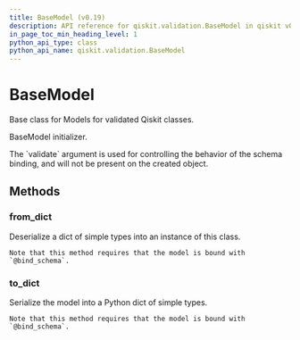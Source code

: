 ```yaml
---
title: BaseModel (v0.19)
description: API reference for qiskit.validation.BaseModel in qiskit v0.19
in_page_toc_min_heading_level: 1
python_api_type: class
python_api_name: qiskit.validation.BaseModel
---
```


# BaseModel

<Class id="qiskit.validation.BaseModel" isDedicatedPage={true} github="https://github.com/qiskit/qiskit/tree/stable/0.14/qiskit/validation/base.py" signature="BaseModel(validate=True, **kwargs)" modifiers="class">
  Base class for Models for validated Qiskit classes.

  BaseModel initializer.

  <Admonition title="Note" type="note">
    The `validate` argument is used for controlling the behavior of the schema binding, and will not be present on the created object.
  </Admonition>

  ## Methods

  <span id="basemodel-from-dict" />

  ### from\_dict

  <Function id="qiskit.validation.BaseModel.from_dict" signature="BaseModel.from_dict(dict_)" modifiers="classmethod">
    Deserialize a dict of simple types into an instance of this class.

    Note that this method requires that the model is bound with `@bind_schema`.
  </Function>

  <span id="basemodel-to-dict" />

  ### to\_dict

  <Function id="qiskit.validation.BaseModel.to_dict" signature="BaseModel.to_dict()">
    Serialize the model into a Python dict of simple types.

    Note that this method requires that the model is bound with `@bind_schema`.
  </Function>
</Class>

